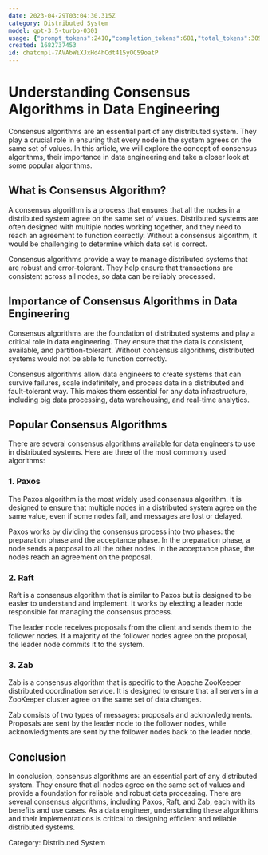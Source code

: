 ```yaml
---
date: 2023-04-29T03:04:30.315Z
category: Distributed System
model: gpt-3.5-turbo-0301
usage: {"prompt_tokens":2410,"completion_tokens":681,"total_tokens":3091}
created: 1682737453
id: chatcmpl-7AVAbWiXJxHd4hCdt415yOC59oatP
---
```


# Understanding Consensus Algorithms in Data Engineering

Consensus algorithms are an essential part of any distributed system. They play a crucial role in ensuring that every node in the system agrees on the same set of values. In this article, we will explore the concept of consensus algorithms, their importance in data engineering and take a closer look at some popular algorithms.

## What is Consensus Algorithm?

A consensus algorithm is a process that ensures that all the nodes in a distributed system agree on the same set of values. Distributed systems are often designed with multiple nodes working together, and they need to reach an agreement to function correctly. Without a consensus algorithm, it would be challenging to determine which data set is correct.

Consensus algorithms provide a way to manage distributed systems that are robust and error-tolerant. They help ensure that transactions are consistent across all nodes, so data can be reliably processed.

## Importance of Consensus Algorithms in Data Engineering

Consensus algorithms are the foundation of distributed systems and play a critical role in data engineering. They ensure that the data is consistent, available, and partition-tolerant. Without consensus algorithms, distributed systems would not be able to function correctly.

Consensus algorithms allow data engineers to create systems that can survive failures, scale indefinitely, and process data in a distributed and fault-tolerant way. This makes them essential for any data infrastructure, including big data processing, data warehousing, and real-time analytics.

## Popular Consensus Algorithms

There are several consensus algorithms available for data engineers to use in distributed systems. Here are three of the most commonly used algorithms:

### 1. Paxos

The Paxos algorithm is the most widely used consensus algorithm. It is designed to ensure that multiple nodes in a distributed system agree on the same value, even if some nodes fail, and messages are lost or delayed.

Paxos works by dividing the consensus process into two phases: the preparation phase and the acceptance phase. In the preparation phase, a node sends a proposal to all the other nodes. In the acceptance phase, the nodes reach an agreement on the proposal.

### 2. Raft

Raft is a consensus algorithm that is similar to Paxos but is designed to be easier to understand and implement. It works by electing a leader node responsible for managing the consensus process.

The leader node receives proposals from the client and sends them to the follower nodes. If a majority of the follower nodes agree on the proposal, the leader node commits it to the system.

### 3. Zab

Zab is a consensus algorithm that is specific to the Apache ZooKeeper distributed coordination service. It is designed to ensure that all servers in a ZooKeeper cluster agree on the same set of data changes.

Zab consists of two types of messages: proposals and acknowledgments. Proposals are sent by the leader node to the follower nodes, while acknowledgments are sent by the follower nodes back to the leader node.

## Conclusion

In conclusion, consensus algorithms are an essential part of any distributed system. They ensure that all nodes agree on the same set of values and provide a foundation for reliable and robust data processing. There are several consensus algorithms, including Paxos, Raft, and Zab, each with its benefits and use cases. As a data engineer, understanding these algorithms and their implementations is critical to designing efficient and reliable distributed systems.

Category: Distributed System